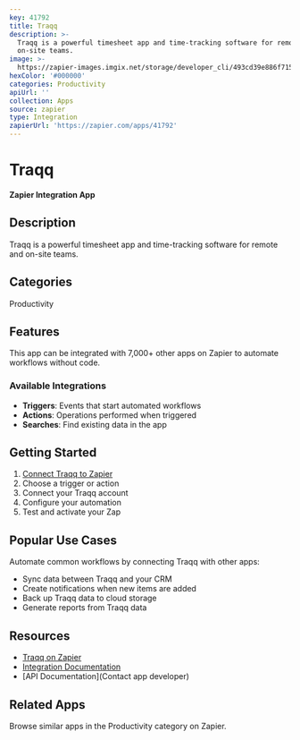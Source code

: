 ```yaml
---
key: 41792
title: Traqq
description: >-
  Traqq is a powerful timesheet app and time-tracking software for remote and
  on-site teams.
image: >-
  https://zapier-images.imgix.net/storage/developer_cli/493cd39e886f715a21ca3377f2722adf.png?auto=format%2Ccompress&ixlib=python-3.0.0&q=50
hexColor: '#000000'
categories: Productivity
apiUrl: ''
collection: Apps
source: zapier
type: Integration
zapierUrl: 'https://zapier.com/apps/41792'
---
```

# Traqq

**Zapier Integration App**

## Description

Traqq is a powerful timesheet app and time-tracking software for remote and on-site teams.

## Categories

Productivity

## Features

This app can be integrated with 7,000+ other apps on Zapier to automate workflows without code.

### Available Integrations

- **Triggers**: Events that start automated workflows
- **Actions**: Operations performed when triggered
- **Searches**: Find existing data in the app

## Getting Started

1. [Connect Traqq to Zapier](https://zapier.com/apps/41792)
2. Choose a trigger or action
3. Connect your Traqq account
4. Configure your automation
5. Test and activate your Zap

## Popular Use Cases

Automate common workflows by connecting Traqq with other apps:

- Sync data between Traqq and your CRM
- Create notifications when new items are added
- Back up Traqq data to cloud storage
- Generate reports from Traqq data

## Resources

- [Traqq on Zapier](https://zapier.com/apps/41792)
- [Integration Documentation](https://zapier.com/apps/41792/integrations)
- [API Documentation](Contact app developer)

## Related Apps

Browse similar apps in the Productivity category on Zapier.
